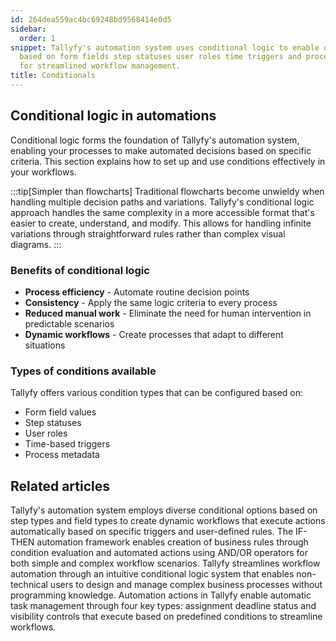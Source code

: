 ```yaml
---
id: 264dea559ac4bc69248bd9568414e0d5
sidebar:
  order: 1
snippet: Tallyfy's automation system uses conditional logic to enable dynamic decision-making
  based on form fields step statuses user roles time triggers and process metadata
  for streamlined workflow management.
title: Conditionals
---
```


## Conditional logic in automations

Conditional logic forms the foundation of Tallyfy's automation system, enabling your processes to make automated decisions based on specific criteria. This section explains how to set up and use conditions effectively in your workflows.

:::tip[Simpler than flowcharts]
Traditional flowcharts become unwieldy when handling multiple decision paths and variations. Tallyfy's conditional logic approach handles the same complexity in a more accessible format that's easier to create, understand, and modify. This allows for handling infinite variations through straightforward rules rather than complex visual diagrams.
:::

### Benefits of conditional logic
- **Process efficiency** - Automate routine decision points
- **Consistency** - Apply the same logic criteria to every process
- **Reduced manual work** - Eliminate the need for human intervention in predictable scenarios
- **Dynamic workflows** - Create processes that adapt to different situations

### Types of conditions available
Tallyfy offers various condition types that can be configured based on:
- Form field values
- Step statuses
- User roles
- Time-based triggers
- Process metadata


<PageTree />


## Related articles
<CardGrid>
<LinkTitleCard header="<b>Conditionals > Conditionals (IF) explained</b>" href="/products/pro/documenting/templates/automations/conditionals/conditionals-explained/" > Tallyfy's automation system employs diverse conditional options based on step types and field types to create dynamic workflows that execute actions automatically based on specific triggers and user-defined rules. </LinkTitleCard>
<LinkTitleCard header="<b>Automations > Logic operations Explained</b>" href="/products/pro/documenting/templates/automations/logic-explained/" > The IF-THEN automation framework enables creation of business rules through condition evaluation and automated actions using AND/OR operators for both simple and complex workflow scenarios. </LinkTitleCard>
<LinkTitleCard header="<b>Features > If-this-then-that</b>" href="/products/pro/tutorials/features/if-this-then-that/" > Tallyfy streamlines workflow automation through an intuitive conditional logic system that enables non-technical users to design and manage complex business processes without programming knowledge. </LinkTitleCard>
<LinkTitleCard header="<b>Automations > Actions</b>" href="/products/pro/documenting/templates/automations/actions/" > Automation actions in Tallyfy enable automatic task management through four key types: assignment deadline status and visibility controls that execute based on predefined conditions to streamline workflows. </LinkTitleCard>
</CardGrid>
